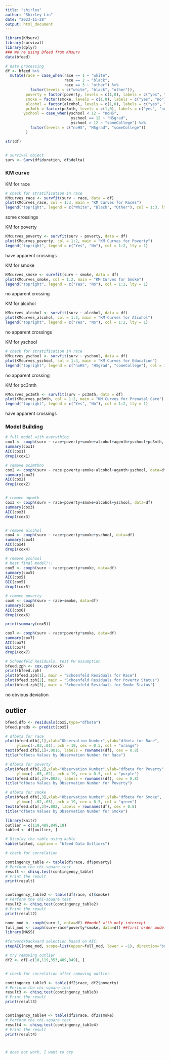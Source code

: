 ```yaml
---
title: "shirley"
author: "Shirley Lin"
date: "2023-11-28"
output: html_document
---
```


```r
library(KMsurv)
library(survival)
library(dplyr)
### We're using Bfeed from KMsurv
data(bfeed)
```

```r
# data processing
df <- bfeed %>% 
  mutate(race = case_when(race == 1 ~ "white",
                          race == 2 ~ "black", 
                          race == 3 ~ "other") %>% 
           factor(levels = c("white", "black", "other")),
         poverty = factor(poverty, levels = c(1,0), labels = c("yes", "no")),
         smoke = factor(smoke, levels = c(1,0), labels = c("yes", "no")),
         alcohol = factor(alcohol, levels = c(1,0), labels = c("yes", "no")),
         pc3mth = factor(pc3mth, levels = c(1,0), labels = c("yes", "no")),
        yschool = case_when(yschool < 12 ~ "noHS",
                             yschool == 12 ~ "HSgrad", 
                             yschool > 12 ~ "someCollege") %>% 
           factor(levels = c("noHS", "HSgrad", "someCollege"))
         )

str(df)


# survival object
surv <- Surv(df$duration, df$delta)
```

### KM curve

KM for race
```r
# check for stratification in race
KMcurves_race <- survfit(surv ~ race, data = df)
plot(KMcurves_race, col = 1:3, main = "KM Curves for Races")
legend("topright", legend = c("White", "Black", "Other"), col = 1:3, lty = 1)
```
some crossings


KM for poverty
```r
KMcurves_poverty <- survfit(surv ~ poverty, data = df)
plot(KMcurves_poverty, col = 1:2, main = "KM Curves for Poverty")
legend("topright", legend = c("Yes", "No"), col = 1:2, lty = 1)
```
have apparent crossings


KM for smoke
```r
KMcurves_smoke <- survfit(surv ~ smoke, data = df)
plot(KMcurves_smoke, col = 1:2, main = "KM Curves for Smoke")
legend("topright", legend = c("Yes", "No"), col = 1:2, lty = 1)
```
no apparent crossing


KM for alcohol
```r
KMcurves_alcohol <- survfit(surv ~ alcohol, data = df)
plot(KMcurves_alcohol, col = 1:2, main = "KM Curves for Alcohol")
legend("topright", legend = c("Yes", "No"), col = 1:2, lty = 1)
```
no apparent crossings


KM for yschool
```r
# check for stratification in race
KMcurves_yschool <- survfit(surv ~ yschool, data = df)
plot(KMcurves_yschool, col = 1:3, main = "KM Curves for Education")
legend("topright", legend = c("noHS", "HSgrad", "comeCollege"), col = 1:3, lty = 1)
```
no apparent crossing


KM for pc3mth
```r
KMcurves_pc3mth <- survfit(surv ~ pc3mth, data = df)
plot(KMcurves_pc3mth, col = 1:2, main = "KM Curves for Prenatal Care")
legend("topright", legend = c("Yes", "No"), col = 1:2, lty = 1)
```
have apparent crossings






### Model Building

```r
# full model with everything
cox1 <- coxph(surv ~ race+poverty+smoke+alcohol+agemth+yschool+pc3mth, data=df)
summary(cox1)
AIC(cox1)
drop1(cox1)
```



```r
# remove pc3mthno
cox2 <- coxph(surv ~ race+poverty+smoke+alcohol+agemth+yschool, data=df)
summary(cox2)
AIC(cox2)
drop1(cox2)


# remove agemth
cox3 <- coxph(surv ~ race+poverty+smoke+alcohol+yschool, data=df)
summary(cox3)
AIC(cox3)
drop1(cox3)


# remove alcohol
cox4 <- coxph(surv ~ race+poverty+smoke+yschool, data=df)
summary(cox4)
AIC(cox4)
drop1(cox4)

# remove yschool
# best final model!!!
cox5 <- coxph(surv ~ race+poverty+smoke, data=df)
summary(cox5)
AIC(cox5)
BIC(cox5)
drop1(cox5)

# remove poverty
cox6 <- coxph(surv ~ race+smoke, data=df)
summary(cox6)
AIC(cox6)
drop1(cox6)

print(summary(cox5))
```

```r
cox7 <- coxph(surv ~ race*poverty*smoke, data=df)
summary(cox7)
AIC(cox7)
BIC(cox7)
drop1(cox7)
```


```r
# Schoenfeld Residuals, test PH assumption
bfeed.zph <- cox.zph(cox5)
print(bfeed.zph)
plot(bfeed.zph[1], main = "Schoenfeld Residuals for Race")
plot(bfeed.zph[2], main = "Schoenfeld Residuals for Poverty Status")
plot(bfeed.zph[3], main = "Schoenfeld Residuals for Smoke Status")
```
no obvious deviation



## outlier 
```r
bfeed.dfb <- residuals(cox5,type="dfbeta")
bfeed.preds <- predict(cox5)
```

```r
# dfbeta for race
plot(bfeed.dfb[,1],xlab="Observation Number",ylab="dfbeta for Race", 
     ylim=c(-.03,.01), pch = 19, cex = 0.5, col = "orange")
text(bfeed.dfb[,1]+.0015, labels = rownames(df), cex = 0.8)
title("dfbeta Values by Observation Number for Race")
```

```r
# dfbeta for poverty
plot(bfeed.dfb[,2],xlab="Observation Number",ylab="dfbeta for Poverty", 
     ylim=c(-.05,.02), pch = 19, cex = 0.5, col = "purple")
text(bfeed.dfb[,2]+.0025, labels = rownames(df), cex = 0.8)
title("dfbeta Values by Observation Number for Poverty")
```

```r
# dfbeta for smoke
plot(bfeed.dfb[,3],xlab="Observation Number",ylab="dfbeta for Smoke", 
     ylim=c(-.02,.03), pch = 19, cex = 0.5, col = "green")
text(bfeed.dfb[,3]+.002, labels = rownames(df), cex = 0.8)
title("dfbeta Values by Observation Number for Smoke")
```


```r
library(knitr)
outlier = c(119,489,849,18)
tabled <- df[outlier, ]

# Display the table using kable
kable(tabled, caption = "bfeed Data Outliers")
```



```r
# check for correlation

contingency_table <- table(df$race, df$poverty)
# Perform the chi-square test
result <- chisq.test(contingency_table)
# Print the result
print(result)


contingency_table2 <- table(df$race, df$smoke)
# Perform the chi-square test
result2 <- chisq.test(contingency_table2)
# Print the result
print(result2)
```



```r
none_mod <- coxph(surv~1, data=df) ##model with only intercept
full_mod <- coxph(surv~race*poverty*smoke, data=df) ##first order model with 3 predictors 
library(MASS)

#forward+backward selection based on AIC: 
stepAIC(none_mod, scope=list(upper=full_mod, lower = ~1), direction="both", k=2, trace = TRUE)
```

```r
# try removing outlier
df2 <- df[-c(18,119,353,489,849), ]


# check for correlation after removing outlier

contingency_table3 <- table(df2$race, df2$poverty)
# Perform the chi-square test
result3 <- chisq.test(contingency_table3)
# Print the result
print(result3)


contingency_table4 <- table(df2$race, df2$smoke)
# Perform the chi-square test
result4 <- chisq.test(contingency_table4)
# Print the result
print(result4)



# does not work, I want to cry
```

